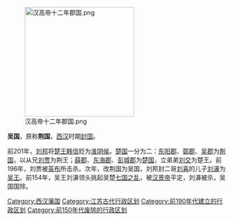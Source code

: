 [[File:汉高帝十二年郡国.png|250px]]

'''吴国'''，原称'''荆国'''，[[西汉|西汉]]时期[[封国|封国]]。

前201年，[[刘邦|刘邦]]将[[楚王|楚王]][[韩信|韩信]]贬为[[淮阴侯|淮阴侯]]。[[楚|楚国]]一分为二：[[東陽郡_(漢代)|东阳郡]]、[[鄣郡|鄣郡]]、[[吴郡|吴郡]]为[[荆国_(汉初)|荆国]]，以从兄[[劉賈|刘贾]]为荆王；[[薛郡|薛郡]]、[[东海郡|东海郡]]、[[彭城郡|彭城郡]]为[[楚_(西汉)|楚国]]，立弟弟[[刘交|刘交]]为楚王。前196年，刘贾被[[英布|英布]]所击杀。次年，改荆国为吴国，刘邦封二哥[[刘喜_(代王)|刘喜]]的儿子[[劉濞|刘濞]]为[[吴王|吴王]]。前154年，吴王刘濞领头挑起吴楚[[七国之乱|七国之乱]]，被[[汉景帝|汉景帝]]平定，刘濞被杀，吴国国除。

{{西汉行政区划小作品}}
[[Category:西汉藩国|Category:西汉藩国]]
[[Category:江苏古代行政区划|Category:江苏古代行政区划]]
[[Category:前190年代建立的行政区划|Category:前190年代建立的行政区划]]
[[Category:前150年代废除的行政区划|Category:前150年代废除的行政区划]]